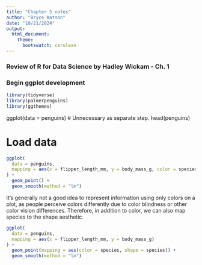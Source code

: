 ```yaml
---
title: "Chapter 5 notes"
author: "Bryce Watson"
date: "10/21/2024"
output:
  html_document:
    theme:
      bootswatch: cerulean
---
```


### Review of R for Data Science by Hadley Wickam - Ch. 1

### Begin ggplot development
```r
library(tidyverse)
library(palmerpenguins)
library(ggthemes)
```

ggplot(data = penguins) # Unnecessary as separate step.
head(penguins)

# Load data
```r
ggplot(
  data = penguins,
  mapping = aes(x = flipper_length_mm, y = body_mass_g, color = species)
) + 
  geom_point() +
  geom_smooth(method = "lm")
```

It’s generally not a good idea to represent information using only colors on a plot, as people perceive colors differently due to color blindness or other color vision differences. Therefore, in addition to color, we can also map species to the shape aesthetic.

```r
ggplot(
  data = penguins,
  mapping = aes(x = flipper_length_mm, y = body_mass_g)
) + 
  geom_point(mapping = aes(color = species, shape = species)) +
  geom_smooth(method = "lm")

```